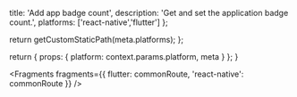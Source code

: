                   
  title: 'Add app badge count',
  description: 'Get and set the application badge count.',
  platforms: ['react-native','flutter']
};

  return getCustomStaticPath(meta.platforms);
};

  return {
    props: {
      platform: context.params.platform,
      meta
    }
  };
}


<Fragments fragments={{ flutter: commonRoute, 'react-native': commonRoute }} />
